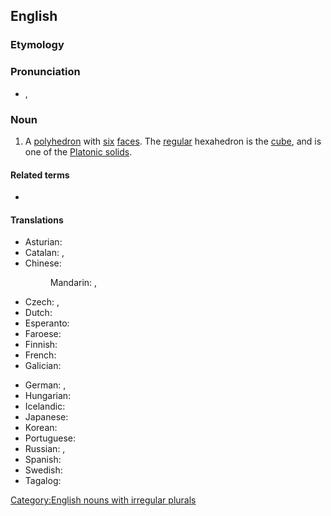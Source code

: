 ==English==
{{wikipedia}}

===Etymology===
{{confix|en|hexa|hedron}}

===Pronunciation===
* {{enPR|hĕksəhē'drən}}, {{IPA|en|/hɛksəˈhiːdɹən/}}

===Noun===
{{en-noun|s|hexahedra}}

# {{lb|en|geometry}} A [[polyhedron]] with [[six]] [[face]]s. The [[regular]] hexahedron is the [[cube]], and is one of the [[Platonic solid]]s.

====Related terms====
* {{l|en|hexahedral}}

====Translations====
<!--Note: add translations for "hexahedron" here, not for "cube"-->
{{trans-top|polyhedron with six faces}}
* Asturian: {{t|ast|hexaedru|m}}
* Catalan: {{t+|ca|hexaedre|m}}, {{t+|ca|hexàedre|m}}
* Chinese:
*: Mandarin: {{t+|cmn|六面體|sc=Hani}}, {{t+|cmn|六面体|tr=liùmiàntǐ|sc=Hani}}
* Czech: {{t+|cs|šestistěn|m}}, {{t+|cs|hexaedr|m}}
* Dutch: {{t+|nl|hexaëder}}
* Esperanto: {{t|eo|sesedro}}
* Faroese: {{t|fo|seksflatingur|m}}
* Finnish: {{t+|fi|heksaedri}}
* French: {{t+|fr|hexaèdre|m}}
* Galician: {{t+|gl|hexaedro|m}}
{{trans-mid}}
* German: {{t+|de|Hexaeder|n}}, {{t|de|Sechsflächner|m}}
* Hungarian: {{t|hu|hexaéder}}
* Icelandic: {{t|is|sexflötungur|m}}
* Japanese: {{t+|ja|六面体|tr=ろくめんたい, rokumentai|sc=Jpan}}
* Korean: {{t|ko|육면체}}
* Portuguese: {{t+|pt|hexaedro|m}}
* Russian: {{t+|ru|гекса́эдр|m}}, {{t+|ru|шестигра́нник|m}}
* Spanish: {{t+|es|hexaedro|m}}
* Swedish: {{t+|sv|hexaeder|c}}
* Tagalog: {{t|tl|nimdayag}}
{{trans-bottom}}

[[Category:English nouns with irregular plurals]]